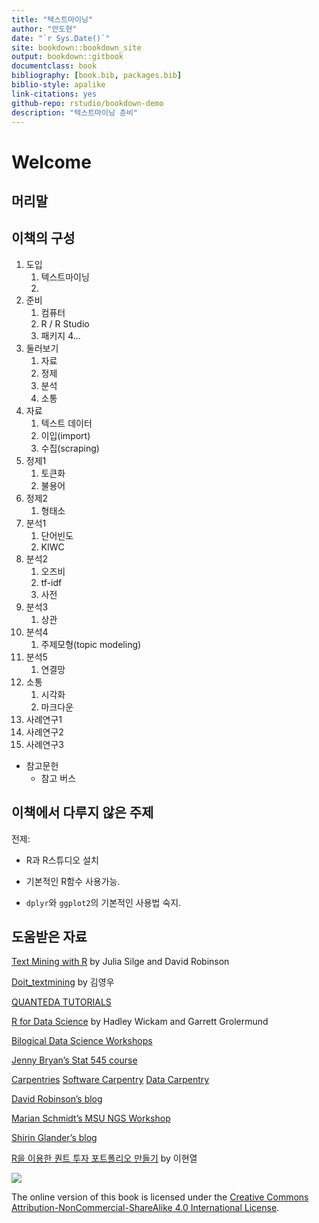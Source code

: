 --- 
title: "텍스트마이닝"
author: "안도현"
date: "`r Sys.Date()`"
site: bookdown::bookdown_site
output: bookdown::gitbook
documentclass: book
bibliography: [book.bib, packages.bib]
biblio-style: apalike
link-citations: yes
github-repo: rstudio/bookdown-demo
description: "텍스트마이닝 준비"
---

# Welcome {-}

## 머리말



## 이책의 구성
1. 도입
    1. 텍스트마이닝
    2. 
2. 준비
    1. 컴퓨터
    2. R / R Studio
    3. 패키지
    4...
3. 둘러보기
    1. 자료
    2. 정제
    3. 분석
    4. 소통
4. 자료
    1. 텍스트 데이터
    2. 이입(import)
    3. 수집(scraping)
5. 정제1
    1. 토큰화
    2. 불용어
6. 정제2    
    1. 형태소
7. 분석1
    1. 단어빈도
    2. KIWC
8. 분석2
    1. 오즈비
    2. tf-idf
    3. 사전
9. 분석3
    1. 상관
10. 분석4
    1. 주제모형(topic modeling)
11. 분석5    
    1. 연결망
12. 소통
    1. 시각화
    2. 마크다운
13. 사례연구1
14. 사례연구2
15. 사례연구3
- 참고문헌
    - 참고 버스

## 이책에서 다루지 않은 주제

전제: 

- R과 R스튜디오 설치

- 기본적인 R함수 사용가능.

- `dplyr`와 `ggplot2`의 기본적인 사용법 숙지.


## 도움받은 자료

[Text Mining with R](https://www.tidytextmining.com)  by Julia Silge and David Robinson

[Doit_textmining](https://youngwoos.github.io/Doit_textmining/) by 김영우 

[QUANTEDA TUTORIALS]([https://tutorials.quanteda.io/)

[R for Data Science](https://r4ds.had.co.nz)  by Hadley Wickam and Garrett Grolermund

[Bilogical Data Science Workshops](https://stephenturner.github.io/workshops/index.html)

[Jenny Bryan’s Stat 545 course](https://stat545.com)

[Carpentries](https://carpentries.org)
[Software Carpentry](https://software-carpentry.org)
[Data Carpentry](https://datacarpentry.org)

[David Robinson’s blog](http://varianceexplained.org)

[Marian Schmidt’s MSU NGS Workshop](https://rpubs.com/marschmi/105639)

[Shirin Glander’s blog](https://shiring.github.io/machine_learning/2016/11/27/flu_outcome_ML_post)


[R을 이용한 퀀트 투자 포트폴리오 만들기](https://hyunyulhenry.github.io/quant_cookbook/) by 이현열 







![](images/by-nc-sa.png)

The online version of this book is licensed under the [Creative Commons Attribution-NonCommercial-ShareAlike 4.0 International  License](http://creativecommons.org/licenses/by-nc-sa/4.0/).
